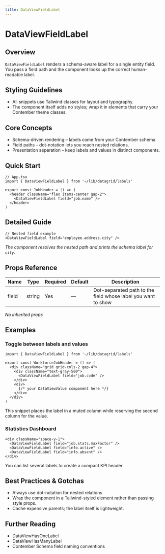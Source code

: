 ```yaml
---
title: DataViewFieldLabel
---
```


<!-- Edited by human: false -->
<!-- Examples count: 11 -->
<!-- Source examples: 1 -->
<!-- Playground examples: 0 -->
<!-- External examples: 10 -->
<!-- Import examples: 2 -->

# DataViewFieldLabel

## Overview
`DataViewFieldLabel` renders a schema-aware label for a single entity field.
You pass a field path and the component looks up the correct human-readable label.

## Styling Guidelines
* All snippets use Tailwind classes for layout and typography.
* The component itself adds no styles; wrap it in elements that carry your Contember theme classes.

## Core Concepts
* Schema-driven rendering – labels come from your Contember schema.
* Field paths – dot-notation lets you reach nested relations.
* Presentation separation – keep labels and values in distinct components.

## Quick Start
```tsx
// App.tsx
import { DataViewFieldLabel } from '~/lib/datagrid/labels'

export const JobHeader = () => (
  <header className="flex items-center gap-2">
    <DataViewFieldLabel field="job.name" />
  </header>
)
```

## Detailed Guide
```tsx
// Nested field example
<DataViewFieldLabel field="employee.address.city" />
```
*The component resolves the nested path and prints the schema label for `city`.*

## Props Reference
| Name | Type | Required | Default | Description |
|------|------|----------|---------|-------------|
| field | string | Yes | — | Dot-separated path to the field whose label you want to show |

_No inherited props_


## Examples

### Toggle between labels and values
```tsx
import { DataViewFieldLabel } from '~/lib/datagrid/labels'

export const WorkforceJobHeader = () => (
  <div className="grid grid-cols-2 gap-4">
    <div className="text-gray-500">
      <DataViewFieldLabel field="job.code" />
    </div>
    <div>
      {/* your DataViewValue component here */}
    </div>
  </div>
)
```
This snippet places the label in a muted column while reserving the second column for the value.

### Statistics Dashboard
```tsx
<div className="space-y-1">
  <DataViewFieldLabel field="job.stats.maxFactor" />
  <DataViewFieldLabel field="info.active" />
  <DataViewFieldLabel field="info.absent" />
</div>
```
You can list several labels to create a compact KPI header.

## Best Practices & Gotchas
* Always use dot-notation for nested relations.
* Wrap the component in a Tailwind-styled element rather than passing style props.
* Cache expensive parents; the label itself is lightweight.

## Further Reading
* DataViewHasOneLabel
* DataViewHasManyLabel
* Contember Schema field naming conventions

<!-- End of Generated Documentation -->
